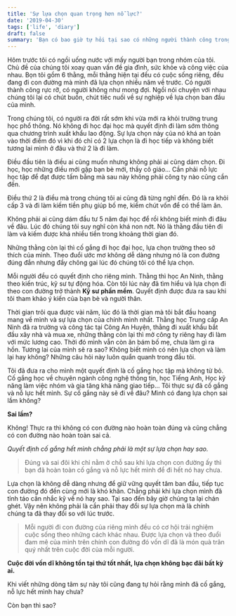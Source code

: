 ```yaml
---
title: 'Sự lựa chọn quan trọng hơn nỗ lực?'
date: '2019-04-30'
tags: ['life', 'diary']
draft: false
summary: 'Bạn có bao giờ tự hỏi tại sao có những người thành công trong cuộc sống mà không cần phải cố gắng quá nhiều, trong khi có những người dù làm việc chăm chỉ nhưng vẫn không đạt được kết quả mong muốn? Bí mật nằm ở những lựa chọn mà họ đưa ra. Lựa chọn có quan trọng hơn nỗ lực?'
---
```


Hôm trước tôi có ngồi uống nước với mấy người bạn trong nhóm của tôi. Chủ đề của chúng tôi xoay quan vấn đề gia đình, sức khỏe và công việc của nhau. Bọn tôi gồm 6 thằng, mỗi thằng hiện tại đều có cuộc sống riêng, đều đang đi con đường mà mình đã lựa chọn nhiều năm về trước. Có người thành công rực rỡ, có người không như mong đợi. Ngồi nói chuyện với nhau chúng tôi lại có chút buồn, chút tiếc nuối về sự nghiệp về lựa chọn ban đầu của mình.

Trong chúng tôi, có người ra đời rất sớm khi vừa mới ra khỏi trường trung học phổ thông. Nó không đi học đại học mà quyết định đi làm sớm thông qua chương trình xuất khẩu lao động. Sự lựa chọn này của nó khá an toàn vào thời điểm đó vì khi đó chỉ có 2 lựa chọn là đi học tiếp và không biết tương lai mình ở đâu và thứ 2 là đi làm.

Điều đầu tiên là điều ai cũng muốn nhưng không phải ai cũng dám chọn. Đi học, học những điều mới gặp bạn bè mới, thầy cô giáo... Cần phải nỗ lực học tập để đạt được tấm bằng mà sau này không phải công ty nào cũng cần đến.

Điều thứ 2 là điều mà trong chúng tôi ai cũng đã từng nghĩ đến. Đó là ra khỏi cấp 3 và đi làm kiếm tiền phụ giúp bố mẹ, kiếm chút vốn để có thể làm ăn.

Không phải ai cũng dám đầu tư 5 năm đại học để rồi không biết mình đi đâu về đâu. Lúc đó chúng tôi suy nghĩ còn khá non nớt. Nó là thằng đầu tiên đi làm và kiếm được khá nhiều tiền trong khoảng thời gian đó.

Những thằng còn lại thì cố gắng đi học đại học, lựa chọn trường theo sở thích của mình. Theo đuổi ước mơ không dễ dàng nhưng nó là con đường đúng đắn nhưng đầy chông gai lúc đó chúng tôi có thể lựa chọn.

Mỗi người đều có quyết định cho riêng mình. Thằng thì học An Ninh, thằng theo kiến trúc, kỹ sư tự động hóa. Còn tôi lúc này đã tìm hiểu và lựa chọn đi theo con đường trở thành **Kỹ sư phần mềm**. Quyết định được đưa ra sau khi tôi tham khảo ý kiến của bạn bè và người thân.

Thời gian trôi qua được vài năm, lúc đó là thời gian mà tôi bắt đầu hoang mang về mình và sự lựa chọn của chính mình nhất. Thằng học Trung cấp An Ninh đã ra trường và công tác tại Công An Huyện, thằng đi xuất khẩu bắt đầu xây nhà và mua xe, những thằng còn lại thì mở công ty riêng hay đi làm với mức lương cao. Thời đó mình vẫn còn ăn bám bố mẹ, chưa làm gì ra hồn. Tương lai của mình sẽ ra sao? Không biết mình có nên lựa chọn và làm lại hay không? Những câu hỏi này luôn quẩn quanh trong đầu tôi.

Tôi đã đưa ra cho mình một quyết định là cố gắng học tập mà không từ bỏ. Cố gắng học về chuyên ngành công nghệ thông tin, học Tiếng Anh, Học kỹ năng làm việc nhóm và gia tăng khả năng giao tiếp... Tôi thực sự đã cố gắng và nỗ lực hết mình. Sự cố gắng này sẽ đi về đâu? Mình có đang lựa chọn sai lầm không?

**Sai lầm?**

Không! Thực ra thì không có con đường nào hoàn toàn đúng và cũng chẳng có con đường nào hoàn toàn sai cả.

*Quyết định cố gắng hết mình chẳng phải là một sự lựa chọn hay sao.*

> Đúng và sai đôi khi chỉ nằm ở chỗ sau khi lựa chọn con đường ấy thì bạn đã hoàn toàn cố gắng và nỗ lực hết mình để đi hết nó hay chưa.

Lựa chọn là không dễ dàng nhưng để giữ vững quyết tâm ban đầu, tiếp tục con đường đó đến cùng mới là khó khăn.
Chẳng phải khi lựa chọn mình đã tỉnh táo cân nhắc kỹ về nó hay sao. Tại sao đến bây giờ chúng ta lại chán ghét.
Vậy nên không phải là cần phải thay đổi sự lựa chọn mà là chính chúng ta đã thay đổi so với lúc trước.

> Mỗi người đi con đường của riêng mình đều có cơ hội trải nghiệm cuộc sống theo những cách khác nhau. Được lựa chọn và theo đuổi đam mê của mình trên chính con đường đó vốn dĩ đã là món quà trân quý nhất trên cuộc đời của mỗi người.

**Cuộc đời vốn dĩ không tồn tại thứ tốt nhất, lựa chọn không bạc đãi bất kỳ ai.**

Khi viết những dòng tâm sự này tôi cũng đang tự hỏi rằng mình đã cố gắng, nỗ lực hết mình hay chưa?

Còn bạn thì sao?
